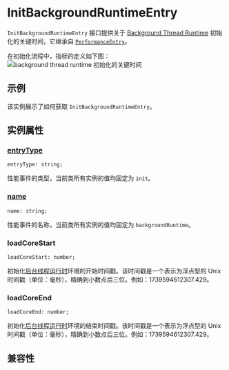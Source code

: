 
# InitBackgroundRuntimeEntry

`InitBackgroundRuntimeEntry` 接口提供关于 [Background Thread Runtime](guide/spec#background-thread-runtime) 初始化的关键时间，它继承自 [`PerformanceEntry`](api/lynx-api/performance-api/performance-entry)。

在初始化流程中，指标的定义如下图：
![background thread runtime 初始化的关键时间](/assets/doc/init-background-runtime-entry.png)

## 示例

该实例展示了如何获取 `InitBackgroundRuntimeEntry`。


<Go
  example="performance-api"
  defaultFile="src/init_background_runtime_entry/index.tsx"
  defaultEntryFile="dist/InitBackgroundRuntimeEntry.lynx.bundle"
  img="/assets/doc/init-background-runtime-entry-demo.jpeg"
  entry="src/init_background_runtime_entry"
  highlight="{11-23}"
/>

## 实例属性

### [entryType](api/lynx-api/performance-api/performance-entry#entryType)

```tsx
entryType: string;
```

性能事件的类型，当前类所有实例的值均固定为 `init`。

### [name](api/lynx-api/performance-api/performance-entry#name)

```tsx
name: string;
```

性能事件的名称，当前类所有实例的值均固定为 `backgroundRuntime`。

### loadCoreStart

```tsx
loadCoreStart: number;
```

初始化[后台线程运行时](guide/spec#background-thread-runtime)环境的开始时间戳。该时间戳是一个表示为浮点型的 Unix 时间戳（单位：毫秒），精确到小数点后三位。例如：1739594612307.429。

### loadCoreEnd

```tsx
loadCoreEnd: number;
```

初始化[后台线程运行时](guide/spec#background-thread-runtime)环境的结束时间戳。该时间戳是一个表示为浮点型的 Unix 时间戳（单位：毫秒），精确到小数点后三位。例如：1739594612307.429。

## 兼容性


<LegacyCompatTable metadata="lynx-api/performance-api/performance-entry/init-background-runtime-entry" />
